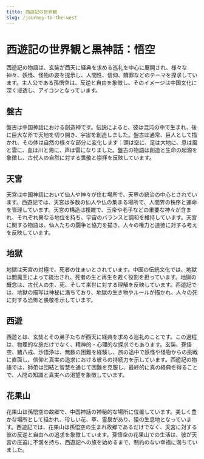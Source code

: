 ```yaml
---
title: 西遊記の世界観
slug: /journey-to-the-west
---
```


# 西遊記の世界観と黒神話：悟空

西遊記の物語は、玄奘が西天に経典を求める巡礼を中心に展開され、様々な神々、妖怪、怪物の姿を提示し、人間性、信仰、贖罪などのテーマを探求しています。主人公である孫悟空は、反逆と自由を象徴し、そのイメージは中国文化に深く浸透し、アイコンとなっています。

## 盤古

盤古は中国神話における創造神です。伝説によると、彼は混沌の中で生まれ、後に巨大な斧で天地を切り開き、宇宙を創造しました。盤古は通常、巨人として描かれ、その体は自然の様々な部分に変化します：頭は空に、足は大地に、息は風と雲に、血は川と海に、声は雷になりました。盤古の物語は創造と生命の起源を象徴し、古代人の自然に対する畏敬と崇拝を反映しています。

## 天宮

天宮は中国神話において仙人や神々が住む場所で、天界の統治の中心とされています。西遊記では、天宮は多数の仙人や仏の集まる場所で、人間界の秩序と運命を管理しています。天宮の構造は複雑で、玉帝や老子などの重要な神々が含まれ、それぞれ異なる地位を持ち、宇宙のバランスと調和を維持しています。天宮に関する物語は、仙人たちの闘争と協力を描き、人々の権力と道徳に対する考えを反映しています。

## 地獄

地獄は天宮の対極で、死者の住まいとされています。中国の伝統文化では、地獄は閻魔王によって統治され、死者の生と再生を裁く役割を担っています。地獄の概念は、古代人の生、死、そして来世に対する理解を反映しています。西遊記では、地獄の描写は神秘に満ちており、地獄の生き物やルールが描かれ、人々の死に対する恐怖と畏敬を示しています。

## 西遊

西遊とは、玄奘とその弟子たちが西天に経典を求める巡礼のことです。この過程は、物理的な旅だけでなく、精神的・心理的な探求でもあります。玄奘、孫悟空、猪八戒、沙悟浄は、無数の困難を経験し、旅の途中で妖怪や怪物からの挑戦に直面し、信仰と真実の追求における彼らの持続力を示しています。西遊記の物語では、師弟は団結と智慧を通じて困難を克服し、最終的に真の経典を得ることで、人間の知識と真実への渇望を象徴しています。

## 花果山

花果山は孫悟空の故郷で、中国神話の神秘的な場所に位置しています。美しく豊かな場所として描かれ、珍しい花、草、霊泉があり、猿の生息地となっています。西遊記では、花果山は孫悟空の生まれ故郷であるだけでなく、天宮に対する彼の反逆と自由への追求を象徴しています。孫悟空の花果山での生活は、彼が天宮の圧迫に不満を持ち、西遊記への旅を始めるまで、制約のない幸福に満ちていました。